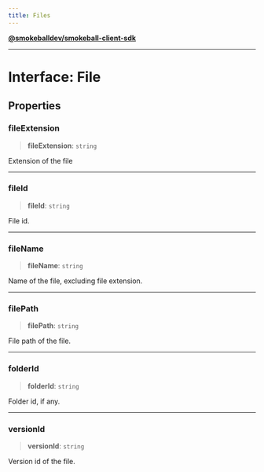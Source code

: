 ```yaml
---
title: Files
---
```

[**@smokeballdev/smokeball-client-sdk**](../../../../README.md)

***

# Interface: File

## Properties

### fileExtension

> **fileExtension**: `string`

Extension of the file

***

### fileId

> **fileId**: `string`

File id.

***

### fileName

> **fileName**: `string`

Name of the file, excluding file extension.

***

### filePath

> **filePath**: `string`

File path of the file.

***

### folderId

> **folderId**: `string`

Folder id, if any.

***

### versionId

> **versionId**: `string`

Version id of the file.
